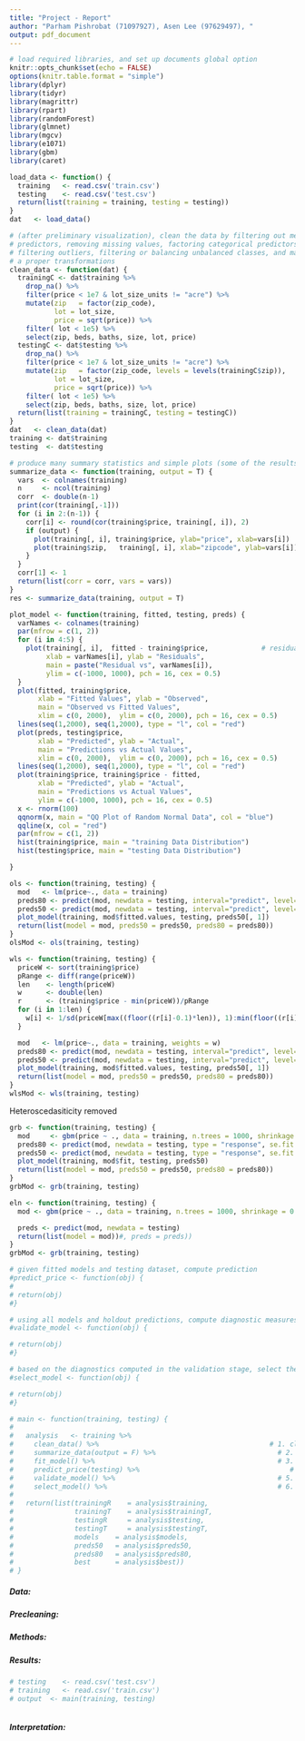 ```yaml
---
title: "Project - Report"
author: "Parham Pishrobat (71097927), Asen Lee (97629497), "
output: pdf_document
---
```


```r
# load required libraries, and set up documents global option
knitr::opts_chunk$set(echo = FALSE)
options(knitr.table.format = "simple")
library(dplyr)
library(tidyr)
library(magrittr)
library(rpart)
library(randomForest)
library(glmnet)
library(mgcv)
library(e1071)
library(gbm)
library(caret)
```


```r
load_data <- function() {
  training   <- read.csv('train.csv')
  testing    <- read.csv('test.csv')
  return(list(training = training, testing = testing))
}
dat   <- load_data()
```



```r
# (after preliminary visualization), clean the data by filtering out meaningless 
# predictors, removing missing values, factoring categorical predictors, 
# filtering outliers, filtering or balancing unbalanced classes, and making
# a proper transformations
clean_data <- function(dat) { 
  trainingC <- dat$training %>%
    drop_na() %>%
    filter(price < 1e7 & lot_size_units != "acre") %>%
    mutate(zip   = factor(zip_code),
           lot = lot_size,
           price = sqrt(price)) %>%
    filter( lot < 1e5) %>%
    select(zip, beds, baths, size, lot, price)
  testingC <- dat$testing %>%
    drop_na() %>%
    filter(price < 1e7 & lot_size_units != "acre") %>%
    mutate(zip   = factor(zip_code, levels = levels(trainingC$zip)),
           lot = lot_size,
           price = sqrt(price)) %>%
    filter( lot < 1e5) %>%
    select(zip, beds, baths, size, lot, price)
  return(list(training = trainingC, testing = testingC))
}
dat   <- clean_data(dat)
training <- dat$training
testing  <- dat$testing
```



```r
# produce many summary statistics and simple plots (some of the results such as correlations are saved in obj)
summarize_data <- function(training, output = T) {
  vars  <- colnames(training)
  n     <- ncol(training)
  corr  <- double(n-1)
  print(cor(training[,-1]))
  for (i in 2:(n-1)) {
    corr[i] <- round(cor(training$price, training[, i]), 2)
    if (output) {
      plot(training[, i], training$price, ylab="price", xlab=vars[i])
      plot(training$zip,   training[, i], xlab="zipcode", ylab=vars[i])
    }
  }
  corr[1] <- 1
  return(list(corr = corr, vars = vars))
}
res <- summarize_data(training, output = T)
```





```r
plot_model <- function(training, fitted, testing, preds) {
  varNames <- colnames(training)
  par(mfrow = c(1, 2))
  for (i in 4:5) {
    plot(training[, i],  fitted - training$price,             # residuals vs predictors plots
         xlab = varNames[i], ylab = "Residuals",
         main = paste("Residual vs", varNames[i]),
         ylim = c(-1000, 1000), pch = 16, cex = 0.5)
  }
  plot(fitted, training$price, 
       xlab = "Fitted Values", ylab = "Observed",
       main = "Observed vs Fitted Values",
       xlim = c(0, 2000),  ylim = c(0, 2000), pch = 16, cex = 0.5)
  lines(seq(1,2000), seq(1,2000), type = "l", col = "red")
  plot(preds, testing$price, 
       xlab = "Predicted", ylab = "Actual",
       main = "Predictions vs Actual Values",
       xlim = c(0, 2000),  ylim = c(0, 2000), pch = 16, cex = 0.5)
  lines(seq(1,2000), seq(1,2000), type = "l", col = "red")
  plot(training$price, training$price - fitted, 
       xlab = "Predicted", ylab = "Actual",
       main = "Predictions vs Actual Values",
       ylim = c(-1000, 1000), pch = 16, cex = 0.5)
  x <- rnorm(100)
  qqnorm(x, main = "QQ Plot of Random Normal Data", col = "blue")
  qqline(x, col = "red")
  par(mfrow = c(1, 2))
  hist(training$price, main = "training Data Distribution")
  hist(testing$price, main = "testing Data Distribution")

}
```



```r
ols <- function(training, testing) {
  mod   <- lm(price~., data = training)
  preds80 <- predict(mod, newdata = testing, interval="predict", level=0.8)
  preds50 <- predict(mod, newdata = testing, interval="predict", level=0.5)
  plot_model(training, mod$fitted.values, testing, preds50[, 1])
  return(list(model = mod, preds50 = preds50, preds80 = preds80))
}
olsMod <- ols(training, testing)
```




```r
wls <- function(training, testing) {
  priceW <- sort(training$price)
  pRange <- diff(range(priceW)) 
  len    <- length(priceW)
  w      <- double(len)
  r      <- (training$price - min(priceW))/pRange
  for (i in 1:len) {
    w[i] <- 1/sd(priceW[max((floor((r[i]-0.1)*len)), 1):min(floor((r[i]+0.1)*len), len)])
  }

  mod   <- lm(price~., data = training, weights = w)
  preds80 <- predict(mod, newdata = testing, interval="predict", level=0.8)
  preds50 <- predict(mod, newdata = testing, interval="predict", level=0.5)
  plot_model(training, mod$fitted.values, testing, preds50[, 1])
  return(list(model = mod, preds50 = preds50, preds80 = preds80))
}
wlsMod <- wls(training, testing)
```

Heteroscedasiticity removed





```r
grb <- function(training, testing) {
  mod     <- gbm(price ~ ., data = training, n.trees = 1000, shrinkage = 0.1, interaction.depth = 3)
  preds80 <- predict(mod, newdata = testing, type = "response", se.fit = TRUE, interval="prediction", level=0.8)
  preds50 <- predict(mod, newdata = testing, type = "response", se.fit = TRUE, interval="prediction", level=0.5)
  plot_model(training, mod$fit, testing, preds50) 
  return(list(model = mod, preds50 = preds50, preds80 = preds80))
}
grbMod <- grb(training, testing)
```


```r
eln <- function(training, testing) {
  mod <- gbm(price ~ ., data = training, n.trees = 1000, shrinkage = 0.5, interaction.depth = 4,  verbose = TRUE)

  preds <- predict(mod, newdata = testing)
  return(list(model = mod))#, preds = preds))
}
grbMod <- grb(training, testing)
```



```r
# given fitted models and testing dataset, compute prediction
#predict_price <- function(obj) { 
#
# return(obj)
#}
```



```r
# using all models and holdout predictions, compute diagnostic measures 
#validate_model <- function(obj) { 

# return(obj)
#}
```



```r
# based on the diagnostics computed in the validation stage, select the best performer
#select_model <- function(obj) { 

# return(obj)
#}
```



```r
# main <- function(training, testing) {
#   
#   analysis   <- training %>%
#     clean_data() %>%                                          # 1. clean
#     summarize_data(output = F) %>%                              # 2. summarize 
#     fit_model() %>%                                             # 3. model
#     predict_price(testing) %>%                                     # 4. predict
#     validate_model() %>%                                        # 5. validate
#     select_model() %>%                                          # 6. select
#   
#   return(list(trainingR    = analysis$training,
#               trainingT    = analysis$trainingT,
#               testingR     = analysis$testing,
#               testingT     = analysis$testingT,
#               models    = analysis$models,
#               preds50   = analysis$preds50,
#               preds80   = analysis$preds80,
#               best      = analysis$best))
# }
```





##### Data:


##### Precleaning:


 

##### Methods:




##### Results:


```r
# testing    <- read.csv('test.csv')   
# training   <- read.csv('train.csv') 
# output  <- main(training, testing)
```


```r

```


##### Interpretation:



```r

```




 